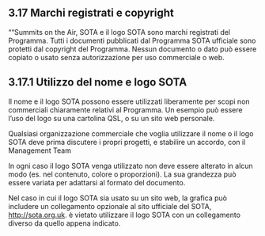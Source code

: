## 3.17 Marchi registrati e copyright

""Summits on the Air, SOTA e il logo SOTA sono marchi registrati del Programma. Tutti i documenti pubblicati dal Programma SOTA ufficiale sono protetti dal copyright del Programma. Nessun documento o dato può essere copiato o usato senza autorizzazione per uso commerciale o web.

## 3.17.1 Utilizzo del nome e logo SOTA

Il nome e il logo SOTA possono essere utilizzati liberamente per scopi non commerciali chiaramente relativi al Programma. Un esempio può essere l'uso del logo su una cartolina QSL, o su un sito web personale.

Qualsiasi organizzazione commerciale che voglia utilizzare il nome o il logo SOTA deve prima discutere i propri progetti, e stabilire un accordo, con il Management Team

In ogni caso il logo SOTA venga utilizzato non deve essere alterato in alcun modo (es. nel contenuto, colore o proporzioni). La sua grandezza può essere variata per adattarsi al formato del documento.

Nel caso in cui il logo SOTA sia usato su un sito web, la grafica può includere un collegamento opzionale al sito ufficiale del SOTA, [http://sota.org.uk](http://sota.org.uk). è vietato utilizzare il logo SOTA con un collegamento diverso da quello appena indicato.
